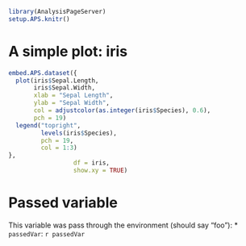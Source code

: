 ```r
library(AnalysisPageServer)
setup.APS.knitr()
```

# A simple plot: iris
```r
embed.APS.dataset({
  plot(iris$Sepal.Length,
       iris$Sepal.Width,
       xlab = "Sepal Length",
       ylab = "Sepal Width",
       col = adjustcolor(as.integer(iris$Species), 0.6),
       pch = 19)
  legend("topright",
         levels(iris$Species),
         pch = 19,
         col = 1:3)
},
                  df = iris,
                  show.xy = TRUE)
```

# Passed variable
This variable was pass through the environment (should say "foo"):
* `passedVar`: `r passedVar`
